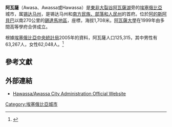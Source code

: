 <!-- Infobox begins here; main text of article is below -->
{{Infobox settlement
|official_name          = 阿瓦薩
|other_name             = Awassa
|native_name            = አዋሳ
|nickname               = The Hidden Diamond
|settlement_type        = 
|motto                  = We rise like our sun.
|image_skyline          = 
|imagesize              = 
|image_caption          = 
|image_flag             = 
|flag_size              =
|image_seal             = 
|seal_size              =
|image_shield           = 
|shield_size            =
|city_logo              =
|citylogo_size          =
|image_map              =
|mapsize                = 
|map_caption            = 
|image_map1             = 
|mapsize1               = 
|map_caption1           = 
|image_dot_map          =
|dot_mapsize            =
|dot_map_caption        =
|dot_x =  |dot_y =
|pushpin_map            = Ethiopia
|pushpin_label_position = 
|pushpin_map_caption    = 
|pushpin_mapsize        =
|subdivision_type       = 國家
|subdivision_name       = {{flag|Ethiopia}}
|subdivision_type1      = 州份
|subdivision_name1      = [[锡达马州|锡达马州]]
|subdivision_type2      = 地區
|subdivision_name2      = Awasa Zuria
|subdivision_type3      = 
|subdivision_name3      = 
|subdivision_type4      = 
|subdivision_name4      = 
|government_footnotes   =
|government_type        = 民主
|leader_title           = 市長 
|leader_name            = Ato Nathnael Tesfaye 
|leader_title1          =  <!-- for places with, say, both a mayor and a city manager -->
|leader_name1           = 
|leader_title2          = 副市長
|leader_name2           = Abenezer Asfaw
|leader_title3          =
|leader_name3           =
|leader_title4          =
|leader_name4           =
|established_title      =  
|established_date       = 
|established_title2     =  <!-- Incorporated (town) -->
|established_date2      = 
|established_title3     =  <!-- Incorporated (city) -->
|established_date3      = 
|area_magnitude         = 
|unit_pref                = <!--Enter: Imperial, if Imperial (metric) is desired-->
|area_footnotes           =
|area_total_km2           = <!-- ALL fields dealing with a measurements are subject to automatic unit conversion-->
|area_land_km2            = <!--See table @ Template:Infobox Settlement for details on automatic unit conversion-->
|area_water_km2           = 
|area_total_sq_mi         = 
|area_land_sq_mi          = 
|area_water_sq_mi         = 
|area_water_percent       = 
|area_urban_km2           =50 
|area_urban_sq_mi         = 
|area_metro_km2           = 
|area_metro_sq_mi         = 
|population_as_of               = 2008年
|population_footnotes           = 
|population_note                = 
|population_total               = 162,179
|population_density_km2         = 3243
|population_density_sq_mi       = 
|population_metro               = 
|population_density_metro_km2   =
|population_density_metro_sq_mi =
|population_urban               = 
|population_density_urban_km2   = 3243
|population_density_urban_sq_mi =
|population_blank1_title        =
|population_blank1              =
|population_density_blank1_km2 =   
|population_density_blank1_sq_mi = 
|timezone               = [[東非時間|東非時間]]
|utc_offset             = +3
|timezone_DST           = 
|utc_offset_DST         = 
|latd=7 |latm=3 |latNS=N
|longd=38 |longm=28 |longEW=E
|elevation_footnotes    =  <!--for references: use <ref> </ref> tags-->
|elevation_m            = 1708
|elevation_ft           = 
|postal_code_type       =  <!-- enter ZIP code, Postcode, Post code, Postal code... -->
|postal_code            =
|area_code              = 46
|blank_name             =
|blank_info             =
|blank1_name            =
|blank1_info            =
|website                = 
|footnotes              = 
}} <!-- Infobox ends; main text of article begins on next line -->

'''阿瓦薩'''（Awasa、Awassa或Hawassa）是[[東非大裂谷|東非大裂谷]][[阿瓦薩湖|阿瓦薩湖]]旁的[[埃塞俄比亞|埃塞俄比亞]]城市，属[[锡达马州|锡达马州]]，是锡达马州和[[南方民族、部落和人民州|南方民族、部落和人民州]]的首府。位於[[阿的斯阿貝巴|阿的斯阿貝巴]]以南270公里的[[錫達馬地區|錫達馬地區]]，座標{{coord|7|3|N|38|28|E|region:ET-SN_type:city(125315)|display=inline,title}}，海拔1,708米。[[阿瓦薩大學|阿瓦薩大學]]在1999年由多間高等學府合併成立。

根據[[埃塞俄比亞中央統計局|埃塞俄比亞中央統計局]]2005年的資料，阿瓦薩人口125,315，其中男性有63,267人，女性62,048人。<ref>{{cite web | url = http://www.csa.gov.et/text_files/2005_national_statistics.htm | title = 2005 National Statistics, Table B.4 | format = pdf | publisher = Central Statistical Agency | accessdate = February 10, 2006 | archive-date = 2018-12-25 | archive-url = https://web.archive.org/web/20181225174752/http://www.csa.gov.et/text_files/2005_national_statistics.htm%0A | dead-url = no }}</ref>

==參考文獻==
{{reflist}}

==外部連結==
* [https://web.archive.org/web/20090609000004/http://www.awassacity.gov.et/ Hawassa/Awassa City Administration Official Website]

[[Category:埃塞俄比亞城市|Category:埃塞俄比亞城市]]